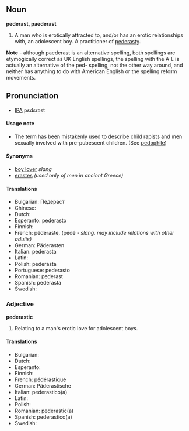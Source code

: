 ==Noun==
'''pederast, paederast'''
# A man who is erotically attracted to, and/or has an erotic relationships with, an adolescent boy. A practitioner of [[pederasty]].
'''Note''' - although paederast is an alternative spelling, both spellings are etymogically correct as UK English spellings, the spelling with the A E is actually an alternative of the ped- spelling, not the other way around, and neither has anything to do with American English or the spelling reform movements.

==Pronunciation==
*[[IPA]] pεdεrəst

====Usage note====
*The term has been mistakenly used to describe child rapists and men sexually involved with pre-pubescent children. (See [[pedophile]])

====Synonyms====
*[[boy lover]] ''slang''
*[[erastes]] ''(used only of men in ancient Greece)''

====Translations====
*Bulgarian: Педераст
*Chinese: 
*Dutch: 
*Esperanto: pederasto
*Finnish: 
*French: pédéraste, (pédé - ''slang, may include relations with other adults)''
*German: Päderasten
*Italian: pederasta
*Latin: 
*Polish: pederasta
*Portuguese: pederasto
*Romanian: pederast
*Spanish: pederasta
*Swedish:

===Adjective===
'''pederastic'''
# Relating to a man's erotic love for adolescent boys.

====Translations====
*Bulgarian:
*Dutch: 
*Esperanto: 
*Finnish: 
*French: pédérastique
*German: Päderastische
*Italian: pederastico(a)
*Latin: 
*Polish: 
*Romanian: pederastic(a)
*Spanish: pederastico(a)
*Swedish: